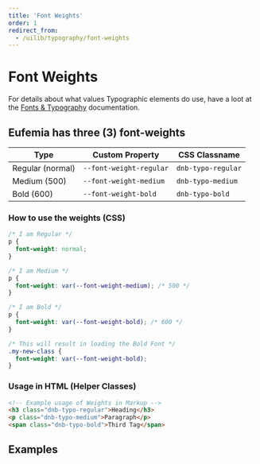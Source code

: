 ```yaml
---
title: 'Font Weights'
order: 1
redirect_from:
  - /uilib/typography/font-weights
---
```



# Font Weights

For details about what values Typographic elements do use, have a loot at the [Fonts & Typography](/quickguide-designer/fonts#typographic-elements) documentation.

## Eufemia has three (3) font-weights

| Type                                                       | Custom Property         | CSS Classname      |
| ---------------------------------------------------------- | ----------------------- | ------------------ |
| <span className="dnb-typo-regular">Regular (normal)</span> | `--font-weight-regular` | `dnb-typo-regular` |
| <span className="dnb-typo-medium">Medium (500)</span>      | `--font-weight-medium`  | `dnb-typo-medium`  |
| <span className="dnb-typo-bold">Bold (600)</span>          | `--font-weight-bold`    | `dnb-typo-bold`    |

### How to use the weights (CSS)

```css
/* I am Regular */
p {
  font-weight: normal;
}

/* I am Medium */
p {
  font-weight: var(--font-weight-medium); /* 500 */
}

/* I am Bold */
p {
  font-weight: var(--font-weight-bold); /* 600 */
}

/* This will result in loading the Bold Font */
.my-new-class {
  font-weight: var(--font-weight-bold);
}
```

### Usage in HTML (Helper Classes)

```html
<!-- Example usage of Weights in Markup -->
<h3 class="dnb-typo-regular">Heading</h3>
<p class="dnb-typo-medium">Paragraph</p>
<span class="dnb-typo-bold">Third Tag</span>
```

## Examples

<FontWeightExample />
